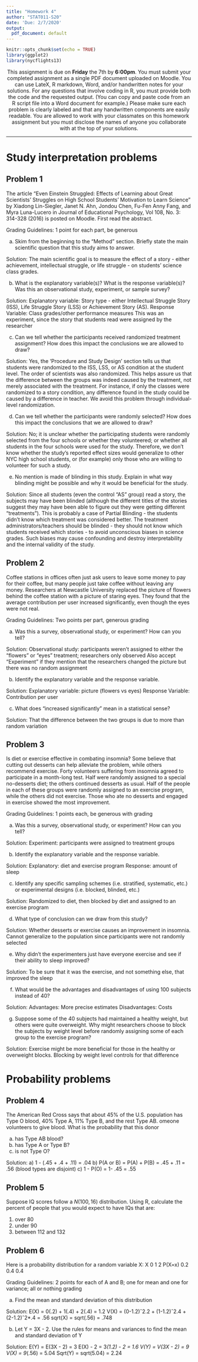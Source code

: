 ```yaml
---
title: "Homework 4"
author: "STAT011-S20"
date: 'Due: 2/7/2020'
output:
  pdf_document: default
---
```


```r
knitr::opts_chunk$set(echo = TRUE)
library(ggplot2)
library(nycflights13)
```

<center>This assignment is due on __Friday__ the 7th by __6:00pm__. You must submit your completed assignment as a single PDF document uploaded on Moodle. You can use LateX, R markdown, Word, and/or handwritten notes for your solutions. For any questions that involve coding in R, you must provide both the code and the requested output. (You can copy and paste code from an R script file into a Word document for example.) Please make sure each problem is clearly labeled and that any handwritten components are easily readable. You are allowed to work with your classmates on this homework assignment but you must disclose the names of anyone you collaborate with at the top of your solutions.</center>

***

# Study interpretation problems

## Problem 1

The article “Even Einstein Struggled: Effects of Learning about Great Scientists’ Struggles on High School Students’ Motivation to Learn Science” by Xiadong Lin-Siegler, Janet N. Ahn, Jondou Chen, Fu-Fen Anny Fang, and Myra Luna-Lucero in Journal of Educational Psychology, Vol 108, No. 3: 314-328 (2016) is posted on Moodle. First read the abstract.

Grading Guidelines:
1 point for each part, be generous

a) Skim from the beginning to the “Method” section. Briefly state the main scientific question that this study aims to answer.

Solution:
The main scientific goal is to measure the effect of a story - either achievement, intellectual struggle, or life struggle - on students’ science class grades.


b) What is the explanatory variable(s)? What is the response variable(s)? Was this an observational study, experiment, or sample survey?

Solution:
Explanatory variable: Story type - either Intellectual Struggle Story (ISS), Life Struggle Story (LSS) or Achievement Story (AS).
Response Variable: Class grades/other performance measures
This was an experiment, since the story that students read were assigned by the researcher

c) Can we tell whether the participants received randomized treatment assignment? How does this impact the conclusions we are allowed to draw?

Solution:
Yes, the ‘Procedure and Study Design’ section tells us that students were randomized
to the ISS, LSS, or AS condition at the student level. The order of scientists was also
randomized. This helps assure us that the difference between the groups was indeed caused by the treatment, not merely associated with the treatment. For instance, if only the classes were randomized to a story condition, any difference found in the study could be caused by a difference in teacher. We avoid this problem through individual-level randomization.

d) Can we tell whether the participants were randomly selected? How does this impact the conclusions that we are allowed to draw?

Solution:
No; it is unclear whether the participating students were randomly selected from the
four schools or whether they volunteered; or whether all students in the four schools
were used for the study. Therefore, we don’t know whether the study’s reported effect
sizes would generalize to other NYC high school students, or (for example) only those
who are willing to volunteer for such a study.

e) No mention is made of blinding in this study. Explain in what way blinding might be possible and why it would be beneficial for the study.

Solution:
Since all students (even the control “AS” group) read a story, the subjects may have
been blinded (although the different titles of the stories suggest they may have been
able to figure out they were getting different “treatments”). This is probably a case of Partial Blinding - the students didn’t know which treatment was considered better.
The treatment administrators/teachers should be blinded - they should not know which
students received which stories - to avoid unconscious biases in science grades.
Such biases may cause confounding and destroy interpretability and the internal validity of the study.


## Problem 2 

Coffee stations in offices often just ask users to leave some money to pay for their coffee, but many people just take coffee without leaving any money. Researchers at Newcastle University replaced the picture of flowers behind the coffee station with a picture of staring eyes. They found that the average contribution per user increased significantly, even though the eyes were not real.

Grading Guidelines:
Two points per part, generous grading

a) Was this a survey, observational study, or experiment? How can you tell?

Solution:
Observational study: participants weren’t assigned to either the “flowers” or “eyes”
treatment; researchers only observed
Also accept “Experiment” if they mention that the researchers changed the picture but
there was no random assignment

b) Identify the explanatory variable and the response variable.

Solution:
Explanatory variable: picture (flowers vs eyes)
Response Variable: Contribution per user

c) What does “increased significantly” mean in a statistical sense?

Solution:
That the difference between the two groups is due to more than random variation


## Problem 3  

Is diet or exercise effective in combating insomnia? Some believe that cutting out desserts can help alleviate the problem, while others recommend exercise. Forty volunteers suffering from insomnia agreed to participate in a month-long test. Half were randomly assigned to a special no-desserts diet; the others continued desserts
as usual. Half of the people in each of these groups were randomly assigned to an exercise program, while the others did not exercise. Those who ate no desserts and engaged in exercise showed the most improvement.

Grading Guidelines:
1 points each, be generous with grading

a) Was this a survey, observational study, or experiment? How can you tell?

Solution:
Experiment: participants were assigned to treatment groups

b) Identify the explanatory variable and the response variable.

Solution:
Explanatory: diet and exercise program
Response: amount of sleep

c) Identify any specific sampling schemes (i.e. stratified, systematic, etc.) or experimental designs (i.e. blocked, blinded, etc.)

Solution:
Randomized to diet, then blocked by diet and assigned to an exercise program

d) What type of conclusion can we draw from this study?

Solution:
Whether desserts or exercise causes an improvement in insomnia. Cannot generalize
to the population since participants were not randomly selected

e) Why didn’t the experimenters just have everyone exercise and see if their ability to sleep improved?

Solution:
To be sure that it was the exercise, and not something else, that improved the sleep

f) What would be the advantages and disadvantages of using 100 subjects instead of 40?

Solution:
Advantages: More precise estimates
Disadvantages: Costs

g) Suppose some of the 40 subjects had maintained a healthy weight, but others were quite overweight. Why might researchers choose to block the subjects by weight level before randomly assigning some of each group to the exercise program?

Solution:
Exercise might be more beneficial for those in the healthy or overweight blocks. Blocking by weight level controls for that difference



# Probability problems

## Problem 4 

The American Red Cross says that about 45% of the U.S. population has Type O blood, 40% Type A, 11% Type B, and the rest Type AB. omeone volunteers to give blood. What is the probability that this donor

a) has Type AB blood?
b) has Type A or Type B?
c) is not Type O?

Solution:
a) 1 - (.45 + .4 + .11) = .04
b) P(A or B) = P(A) + P(B) = .45 + .11 = .56 (blood types are disjoint)
c) 1 - P(O) = 1- .45 = .55


## Problem 5 

Suppose IQ scores follow a $N(100, 16)$ distribution. Using R, calculate the percent of people that you would expect to have IQs that are:

1. over 80
2. under 90
3. between 112 and 132


## Problem 6 

Here is a probability distribution for a random variable X:
X 0 1 2
P(X=x) 0.2 0.4 0.4

Grading Guidelines:
2 points for each of A and B; one for mean and one for variance; all or nothing grading

(a) Find the mean and standard deviation of this distribution

Solution:
E(X) = 0(.2) + 1(.4) + 2(.4) = 1.2
V(X) = (0-1.2)ˆ2.2 + (1-1.2)ˆ2.4 + (2-1.2)ˆ2*.4 = .56
sqrt(X) = sqrt(.56) = .748

(b) Let Y = 3X - 2. Use the rules for means and variances to find the mean and standard deviation of Y

Solution:
E(Y) = E(3X - 2) = 3 E(X) - 2 = 3*(1.2) - 2 = 1.6
V(Y) = V(3X - 2) = 9 V(X) = 9*(.56) = 5.04
Sqrt(Y) = sqrt(5.04) = 2.24
